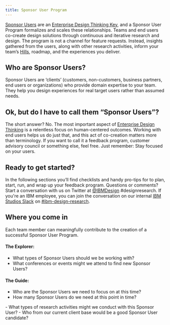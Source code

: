 ```yaml
---
title: Sponsor User Program
---
```



<PageDescription>

[Sponsor Users](https://www.ibm.com/design/thinking/page/framework/keys/sponsor-users) are an [Enterprise Design Thinking Key](https://www.ibm.com/design/thinking/page/framework/keys), and a Sponsor User Program formalizes and scales these relationships. Teams and end users co-create design solutions through continuous and iterative research and design. The program is not a channel for feature requests. Instead, insights gathered from the users, along with other research activities, inform your team’s [Hills](https://www.ibm.com/design/thinking/page/framework/keys/hills), roadmap, and the experiences you deliver.

</PageDescription>

## Who are Sponsor Users?

Sponsor Users are ‘clients’ (customers, non-customers, business partners, end users or organizations) who provide domain expertise to your team. They help you design experiences for real target users rather than assumed needs.

## Ok, but do I have to call them “Sponsor Users”?

The short answer? No. The most important aspect of [Enterprise Design Thinking](https://www.ibm.com/design/thinking/page/framework) is a relentless focus on human-centered outcomes. Working with end users helps us do just that, and this act of co-creation matters more than terminology. If you want to call it a feedback program, customer advisory council or something else, feel free. Just remember: Stay focused on your users.

## Ready to get started?

In the following sections you’ll find checklists and handy pro-tips for to plan, start, run, and wrap up your feedback program. Questions or comments? Start a conversation with us on Twitter at [@IBMDesign](https://twitter.com/ibmdesign) #designresearch. If you're an IBM employee, you can join the conversation on our internal [IBM Studios Slack](http://ibm-studios.slack.com) on [#ibm-design-research](https://ibm-studios.slack.com/messages/C0WB7GBRT). 

<div className="bx--row bx--no-gutter">
  <NavTile
    title="Planning your program"
    description=" "
    href="/sponsor-user-program/planning"
  />
  <NavTile
    title="Starting your program"
    description=" "
    href="/sponsor-user-program/starting"
  />
  <NavTile
    title="Running your program"
    description=" "
    href="/sponsor-user-program/running"
  />
  <NavTile
    title="Wrapping up your program"
    description=" "
    href="/sponsor-user-program/wrapping-up"
  />
</div>

## Where you come in

Each team member can meaningfully contribute to the creation of a successful Sponsor User Program.

#### The Explorer:

<Row className="bullets-no-bottom-margin">
<Column colMd={7} colLg={7}>

- What types of Sponsor Users should we be working with?
- What conferences or events might we attend to find new Sponsor Users?

</Column>
</Row>

#### The Guide:

<Row className="bullets-no-bottom-margin">
<Column colMd={7} colLg={7}>

- Who are the Sponsor Users we need to focus on at this time?
- How many Sponsor Users do we need at this point in time?

</Column>
</Row>
- What types of research activities might we conduct with this Sponsor User?
- Who from our current client base would be a good Sponsor User candidate?
